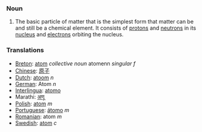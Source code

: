 === Noun ===
#The basic particle of matter that is the simplest form that matter can be and still be a chemical element.  It consists of [[proton]]s and [[neutron]]s in its [[nucleus]] and [[electron]]s orbiting the nucleus.

=== Translations ===
*[[Breton]]: [[atom]] ''collective noun'' atomenn ''singular f''
*[[Chinese]]: [[原子]]
*[[Dutch]]: [[atoom]] ''n''
*[[German]]: Atom ''n''
*[[Interlingua]]: [[atomo]]
*Marathi: [[अणू]]
*[[Polish]]: [[atom]] ''m''
*[[Portuguese]]: [[átomo]] ''m''
*[[Romanian]]: atom ''m''
*[[Swedish]]: [[atom]] ''c''